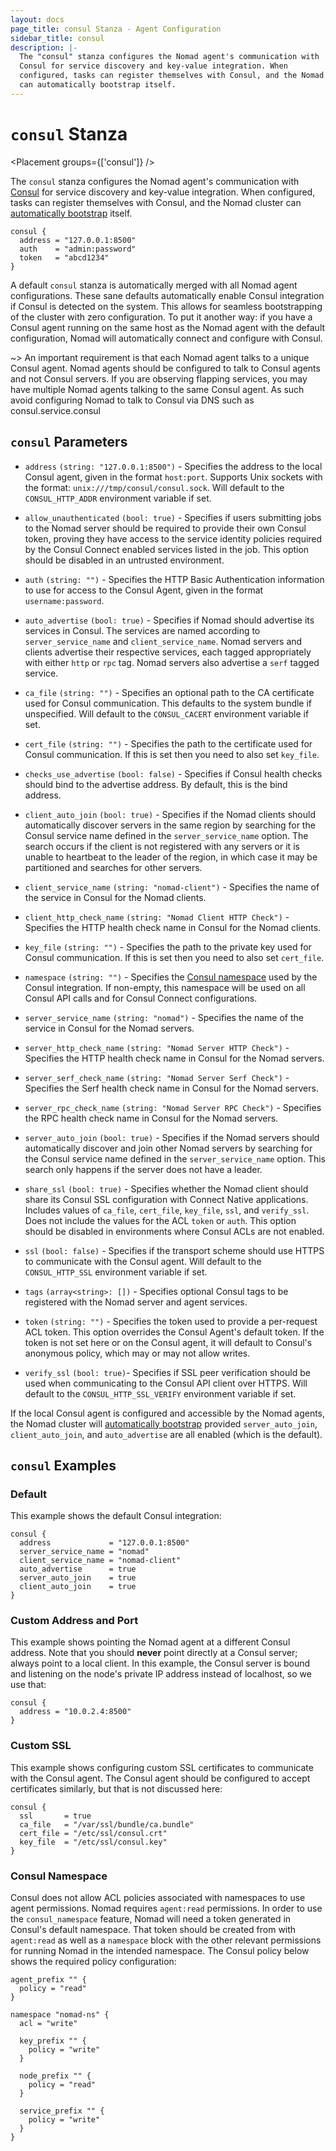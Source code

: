 ```yaml
---
layout: docs
page_title: consul Stanza - Agent Configuration
sidebar_title: consul
description: |-
  The "consul" stanza configures the Nomad agent's communication with
  Consul for service discovery and key-value integration. When
  configured, tasks can register themselves with Consul, and the Nomad cluster
  can automatically bootstrap itself.
---
```


# `consul` Stanza

<Placement groups={['consul']} />

The `consul` stanza configures the Nomad agent's communication with
[Consul][consul] for service discovery and key-value integration. When
configured, tasks can register themselves with Consul, and the Nomad cluster can
[automatically bootstrap][bootstrap] itself.

```hcl
consul {
  address = "127.0.0.1:8500"
  auth    = "admin:password"
  token   = "abcd1234"
}
```

A default `consul` stanza is automatically merged with all Nomad agent
configurations. These sane defaults automatically enable Consul integration if
Consul is detected on the system. This allows for seamless bootstrapping of the
cluster with zero configuration. To put it another way: if you have a Consul
agent running on the same host as the Nomad agent with the default
configuration, Nomad will automatically connect and configure with Consul.

~> An important requirement is that each Nomad agent talks to a unique Consul
agent. Nomad agents should be configured to talk to Consul agents and not
Consul servers. If you are observing flapping services, you may have
multiple Nomad agents talking to the same Consul agent. As such avoid
configuring Nomad to talk to Consul via DNS such as consul.service.consul

## `consul` Parameters

- `address` `(string: "127.0.0.1:8500")` - Specifies the address to the local
  Consul agent, given in the format `host:port`. Supports Unix sockets with the
  format: `unix:///tmp/consul/consul.sock`. Will default to the
  `CONSUL_HTTP_ADDR` environment variable if set.

- `allow_unauthenticated` `(bool: true)` - Specifies if users submitting jobs to
  the Nomad server should be required to provide their own Consul token, proving
  they have access to the service identity policies required by the Consul Connect
  enabled services listed in the job. This option should be
  disabled in an untrusted environment.

- `auth` `(string: "")` - Specifies the HTTP Basic Authentication information to
  use for access to the Consul Agent, given in the format `username:password`.

- `auto_advertise` `(bool: true)` - Specifies if Nomad should advertise its
  services in Consul. The services are named according to `server_service_name`
  and `client_service_name`. Nomad servers and clients advertise their
  respective services, each tagged appropriately with either `http` or `rpc`
  tag. Nomad servers also advertise a `serf` tagged service.

- `ca_file` `(string: "")` - Specifies an optional path to the CA certificate
  used for Consul communication. This defaults to the system bundle if
  unspecified. Will default to the `CONSUL_CACERT` environment variable if set.

- `cert_file` `(string: "")` - Specifies the path to the certificate used for
  Consul communication. If this is set then you need to also set `key_file`.

- `checks_use_advertise` `(bool: false)` - Specifies if Consul health checks
  should bind to the advertise address. By default, this is the bind address.

- `client_auto_join` `(bool: true)` - Specifies if the Nomad clients should
  automatically discover servers in the same region by searching for the Consul
  service name defined in the `server_service_name` option. The search occurs if
  the client is not registered with any servers or it is unable to heartbeat to
  the leader of the region, in which case it may be partitioned and searches for
  other servers.

- `client_service_name` `(string: "nomad-client")` - Specifies the name of the
  service in Consul for the Nomad clients.

- `client_http_check_name` `(string: "Nomad Client HTTP Check")` - Specifies the
  HTTP health check name in Consul for the Nomad clients.

- `key_file` `(string: "")` - Specifies the path to the private key used for
  Consul communication. If this is set then you need to also set `cert_file`.

- `namespace` `(string: "")` - Specifies the [Consul namespace](https://www.consul.io/docs/enterprise/namespaces)
  used by the Consul integration. If non-empty, this namespace will be used on
  all Consul API calls and for Consul Connect configurations.

- `server_service_name` `(string: "nomad")` - Specifies the name of the service
  in Consul for the Nomad servers.

- `server_http_check_name` `(string: "Nomad Server HTTP Check")` - Specifies the
  HTTP health check name in Consul for the Nomad servers.

- `server_serf_check_name` `(string: "Nomad Server Serf Check")` - Specifies
  the Serf health check name in Consul for the Nomad servers.

- `server_rpc_check_name` `(string: "Nomad Server RPC Check")` - Specifies
  the RPC health check name in Consul for the Nomad servers.

- `server_auto_join` `(bool: true)` - Specifies if the Nomad servers should
  automatically discover and join other Nomad servers by searching for the
  Consul service name defined in the `server_service_name` option. This search
  only happens if the server does not have a leader.

- `share_ssl` `(bool: true)` - Specifies whether the Nomad client should share
  its Consul SSL configuration with Connect Native applications. Includes values
  of `ca_file`, `cert_file`, `key_file`, `ssl`, and `verify_ssl`. Does not include
  the values for the ACL `token` or `auth`. This option should be disabled in
  environments where Consul ACLs are not enabled.

- `ssl` `(bool: false)` - Specifies if the transport scheme should use HTTPS to
  communicate with the Consul agent. Will default to the `CONSUL_HTTP_SSL`
  environment variable if set.

- `tags` `(array<string>: [])` - Specifies optional Consul tags to be
  registered with the Nomad server and agent services.

- `token` `(string: "")` - Specifies the token used to provide a per-request ACL
  token. This option overrides the Consul Agent's default token. If the token is
  not set here or on the Consul agent, it will default to Consul's anonymous policy,
  which may or may not allow writes.

- `verify_ssl` `(bool: true)`- Specifies if SSL peer verification should be used
  when communicating to the Consul API client over HTTPS. Will default to the
  `CONSUL_HTTP_SSL_VERIFY` environment variable if set.

If the local Consul agent is configured and accessible by the Nomad agents, the
Nomad cluster will [automatically bootstrap][bootstrap] provided
`server_auto_join`, `client_auto_join`, and `auto_advertise` are all enabled
(which is the default).

## `consul` Examples

### Default

This example shows the default Consul integration:

```hcl
consul {
  address             = "127.0.0.1:8500"
  server_service_name = "nomad"
  client_service_name = "nomad-client"
  auto_advertise      = true
  server_auto_join    = true
  client_auto_join    = true
}
```

### Custom Address and Port

This example shows pointing the Nomad agent at a different Consul address. Note
that you should **never** point directly at a Consul server; always point to a
local client. In this example, the Consul server is bound and listening on the
node's private IP address instead of localhost, so we use that:

```hcl
consul {
  address = "10.0.2.4:8500"
}
```

### Custom SSL

This example shows configuring custom SSL certificates to communicate with
the Consul agent. The Consul agent should be configured to accept certificates
similarly, but that is not discussed here:

```hcl
consul {
  ssl       = true
  ca_file   = "/var/ssl/bundle/ca.bundle"
  cert_file = "/etc/ssl/consul.crt"
  key_file  = "/etc/ssl/consul.key"
}
```

### Consul Namespace

Consul does not allow ACL policies associated with namespaces to use agent
permissions. Nomad requires `agent:read` permissions. In order to use the
`consul_namespace` feature, Nomad will need a token generated in Consul's
default namespace. That token should be created from with `agent:read` as well
as a `namespace` block with the other relevant permissions for running Nomad
in the intended namespace. The Consul policy below shows the required policy
configuration:

```
agent_prefix "" {
  policy = "read"
}

namespace "nomad-ns" {
  acl = "write"

  key_prefix "" {
    policy = "write"
  }

  node_prefix "" {
    policy = "read"
  }

  service_prefix "" {
    policy = "write"
  }
}
```

[consul]: https://www.consul.io/ 'Consul by HashiCorp'
[bootstrap]: https://learn.hashicorp.com/tutorials/nomad/clustering 'Automatic Bootstrapping'
